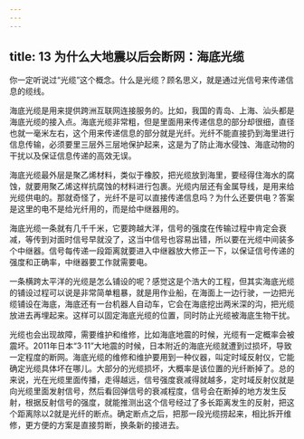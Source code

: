 ```yaml
---
---
---
```

title: 13 为什么大地震以后会断网：海底光缆
---




你一定听说过“光缆”这个概念。什么是光缆？顾名思义，就是通过光信号来传递信息的缆线。

海底光缆是用来提供跨洲互联网连接服务的。比如，我国的青岛、上海、汕头都是海底光缆的接入点。海底光缆非常粗，但是里面用来传递信息的部分却很细，直径也就一毫米左右，这个用来传递信息的部分就是光纤。光纤不能直接扔到海里进行信息传输，必须要里三层外三层地保护起来，这是为了防止海水侵蚀、海底动物的干扰以及保证信息传递的高效无误。

海底光缆最外层是聚乙烯材料，类似于橡胶，把光缆放到海里，要经得住海水的腐蚀，就要用聚乙烯这样抗腐蚀的材料进行包裹。光缆内层还有金属导线，是用来给光缆供电的。那就奇怪了，光纤不是可以直接传递信息吗？为什么还要供电？答案是这里的电不是给光纤用的，而是给中继器用的。



海底光缆一条就有几千千米，它要跨越大洋，信号的强度在传输过程中肯定会衰减，等传到对面时信号早就没了，这当中信号也容易出错，所以要在光缆中间装多个中继器。信号每传递一段距离就要进入中继器放大修正一下，以保证信号传递的强度和正确率，中继器要工作就需要电。

一条横跨太平洋的光缆是怎么铺设的呢？感觉这是个浩大的工程，但其实海底光缆的铺设过程可以说是非常简单粗暴，就是用作业船，在海面上一边行驶，一边把光缆铺设在海底，海底还有一台机器人自动车，它会在海底挖出两米深的沟，把光缆放进去再埋起来。这样可以固定海底光缆的位置，同时防止光缆被海底生物干扰。

光缆也会出现故障，需要维护和维修，比如海底地震的时候，光缆有一定概率会被震坏。2011年日本“3·11”大地震的时候，日本附近的海底光缆就遭到过损坏，导致一定程度的断网。海底光缆的维修和维护要用到一种仪器，叫定时域反射仪，它能确定光缆具体坏在哪儿。大部分的光缆损坏，大概率是该位置的光纤断掉了。总的来说，光在光缆里面传播，走得越远，信号强度衰减得就越多，定时域反射仪就是向光缆里面发射信号，然后看回弹信号的衰减程度，信号会在断掉的地方发生反射，根据反射信号的强度，就能推测出这个信号经过了多长距离发生的反射，把这个距离除以2就是光纤的断点。确定断点之后，把那一段光缆捞起来，相比拆开维修，更方便的方案是直接剪断，换条新的接进去。